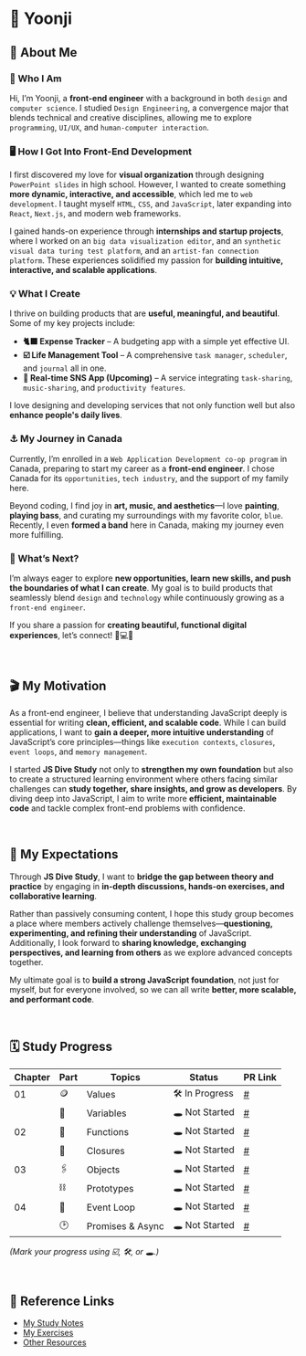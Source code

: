 # 🌊 Yoonji

## 📎 About Me

### 🐋 Who I Am  
Hi, I’m Yoonji, a **front-end engineer** with a background in both `design` and `computer science`. I studied `Design Engineering`, a convergence major that blends technical and creative disciplines, allowing me to explore `programming`, `UI/UX`, and `human-computer interaction`.  


### 🖥️ How I Got Into Front-End Development  
I first discovered my love for **visual organization** through designing `PowerPoint slides` in high school. However, I wanted to create something **more dynamic, interactive, and accessible**, which led me to `web development`. I taught myself `HTML`, `CSS`, and `JavaScript`, later expanding into `React`, `Next.js`, and modern web frameworks.  

I gained hands-on experience through **internships and startup projects**, where I worked on an `big data visualization editor`, and an `synthetic visual data turing test platform`, and an `artist-fan connection platform`. These experiences solidified my passion for **building intuitive, interactive, and scalable applications**.  


### 💡 What I Create  
I thrive on building products that are **useful, meaningful, and beautiful**. Some of my key projects include:  
- **🐈‍⬛ Expense Tracker** – A budgeting app with a simple yet effective UI.  
- **☑️ Life Management Tool** – A comprehensive `task manager`, `scheduler`, and `journal` all in one.   
- **🔄 Real-time SNS App (Upcoming)** – A service integrating `task-sharing`, `music-sharing`, and `productivity features`.  

I love designing and developing services that not only function well but also **enhance people's daily lives**.  

### ⚓️ My Journey in Canada  
Currently, I’m enrolled in a `Web Application Development co-op program` in Canada, preparing to start my career as a **front-end engineer**. I chose Canada for its `opportunities`, `tech industry`, and the support of my family here.  

Beyond coding, I find joy in **art, music, and aesthetics**—I love **painting**, **playing bass**, and curating my surroundings with my favorite color, `blue`. Recently, I even **formed a band** here in Canada, making my journey even more fulfilling.  


### 🔭 What’s Next?  
I’m always eager to explore **new opportunities, learn new skills, and push the boundaries of what I can create**. My goal is to build products that seamlessly blend `design` and `technology` while continuously growing as a `front-end engineer`.  

If you share a passion for **creating beautiful, functional digital experiences**, let’s connect! 🎨💻🎶

<br />

## 🎬 My Motivation

As a front-end engineer, I believe that understanding JavaScript deeply is essential for writing **clean, efficient, and scalable code**. While I can build applications, I want to **gain a deeper, more intuitive understanding** of JavaScript’s core principles—things like `execution contexts`, `closures`, `event loops`, and `memory management`. 

I started **JS Dive Study** not only to **strengthen my own foundation** but also to create a structured learning environment where others facing similar challenges can **study together, share insights, and grow as developers**. By diving deep into JavaScript, I aim to write more **efficient, maintainable code** and tackle complex front-end problems with confidence.  



<br />

## 🔭 My Expectations

Through **JS Dive Study**, I want to **bridge the gap between theory and practice** by engaging in **in-depth discussions, hands-on exercises, and collaborative learning**. 

Rather than passively consuming content, I hope this study group becomes a place where members actively challenge themselves—**questioning, experimenting, and refining their understanding** of JavaScript. Additionally, I look forward to **sharing knowledge, exchanging perspectives, and learning from others** as we explore advanced concepts together. 

My ultimate goal is to **build a strong JavaScript foundation**, not just for myself, but for everyone involved, so we can all write **better, more scalable, and performant code**.  

<br />

## 🗓️ Study Progress

| **Chapter** | **Part** | **Topics**       | **Status**     | **PR Link** |
| ----------- | -------- | ---------------- | -------------- | ----------- |
| 01          | 🪙       | Values           | 🛠️ In Progress | [#]()       |
|             | 🫙       | Variables        | 🕳️ Not Started | [#]()       |
| 02          | 📐       | Functions        | 🕳️ Not Started | [#]()       |
|             | 🫧       | Closures         | 🕳️ Not Started | [#]()       |
| 03          | 🖇️       | Objects          | 🕳️ Not Started | [#]()       |
|             | ⛓️       | Prototypes       | 🕳️ Not Started | [#]()       |
| 04          | 🛞       | Event Loop       | 🕳️ Not Started | [#]()       |
|             | 🕑       | Promises & Async | 🕳️ Not Started | [#]()       |

_(Mark your progress using ☑️, 🛠️, or 🕳️.)_

<br />

## 🐚 Reference Links

- [My Study Notes](#)
- [My Exercises](#)
- [Other Resources](#)

<br />